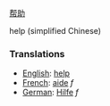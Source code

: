 [[帮]][[助]]

help (simplified Chinese)

===Translations===
*[[English]]: [[help]]
*[[French]]: [[aide]] ''f''
*[[German]]: [[Hilfe]] ''f''